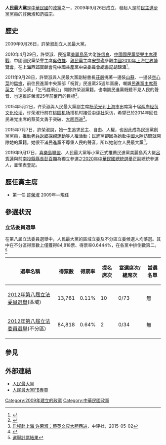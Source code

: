 {{Distinguish|全民最大黨}} 
{{Infobox political party
|name          = 人民最大黨
|lang1         = 英語
|name_lang1    = The People Union Party
|logo          = Green Great.png
|colorcode     = #006D33
|chairperson   = [[許榮淑|許榮淑]]
|leader1_title = 榮譽主席
|leader1_name  = [[范振宗|范振宗]]
|foundation    = {{start date|2009|9|26}}
|headquarters  = {{ROC}}臺北市中正區青島東路3之2號3樓
|slogan        = 人民最大，天下為公
|colors        = {{colorbox|#006D33}} 綠
}}
'''人民最大黨'''是[[中華民國|中華民國]]的[[中華民國政黨|政黨]]之一，2009年9月26日成立，發起人是前[[民主進步黨|民主進步黨]][[黨員|黨員]]的[[許榮淑|許榮淑]]和[[范振宗|范振宗]]。

==歷史==
2009年9月26日，許榮淑創立人民最大黨。

2010年4月29日，許榮淑、民進黨[[美麗島系|美麗島系]]大佬[[許信良|許信良]]、[[中國國民黨榮譽主席|中國國民黨榮譽主席]][[連戰|連戰]]、中國國民黨榮譽主席[[吳伯雄|吳伯雄]]、[[親民黨|親民黨]]主席[[宋楚瑜|宋楚瑜]]參觀[[中國2010年上海世界博覽會|中國2010年上海世界博覽會]]，在[[上海西郊賓館|上海西郊賓館]]會見[[中國共產黨中央委員會總書記|中國共產黨中央委員會總書記]][[胡錦濤|胡錦濤]]<ref>{{cite news |title=許信良許榮淑出席世博獲胡錦濤會見 |url=http://hk.crntt.com/doc/1013/0/6/1/101306162.html |language=zh-hk |author=趙家麟 |publisher=中評社 |date=2010-04-30 |accessdate=2019-02-26 |archive-date=2020-04-01 |archive-url=https://web.archive.org/web/20200401111244/http://hk.crntt.com/doc/1013/0/6/1/101306162.html |dead-url=no }}</ref>。

2011年9月28日，許榮淑與人民最大黨副秘書長[[莊嚴_(政治人物)|莊嚴]]挑著一邊裝[[山蘇|山蘇]]、一邊裝[[空心菜|空心菜]]的[[扁擔|扁擔]]，前往民進黨中央黨部「祝賀」民進黨25週年黨慶，嘲諷[[民進黨主席|民進黨主席]][[蔡英文|蔡英文]]「空心蔡」「乞丐趕廟公」開除許榮淑黨籍，也嘲諷民進黨既聽不見人民的聲音、也遠離許榮淑25年前奮鬥的目標<ref>{{Cite web |url=http://www.nownews.com/n/2011/09/28/479295 |title=民進黨今天25歲生日 許榮淑送山蘇、空心菜祝壽 |accessdate=2017-08-11 |archive-date=2015-11-17 |archive-url=https://web.archive.org/web/20151117022341/http://www.nownews.com/n/2011/09/28/479295 |dead-url=no }}</ref>。

2015年5月2日，许荣淑與人民最大黨副主席[[杨荣光|杨荣光]]到[[上海市|上海市]]出席第十届[[两岸经贸文化论坛|两岸经贸文化论坛]]，许荣淑行前在[[桃园机场|桃园机场]]搭机时接受[[中评社|中评社]]采访，希望已於2014年回任民进党主席的蔡英文勇于突破、[[大胆西进|大胆西进]]<ref>[http://www.crntt.com/doc/1037/3/5/2/103735203.html 启程赴上海 许荣淑：蔡英文应大胆西进]，中评社，2015-05-02</ref>。

2015年7月7日，許榮淑說，她一生追求民主、自由、人權，也因此成為民進黨創黨黨員，推動[[外省人返鄉探親促進會|老兵返鄉探親運動]]等人權活動；民進黨卻因為她赴[[中國大陸|中國大陸]]訪問就開除她的黨籍，她很不滿民進黨不尊重人民的聲音，所以她創立人民最大黨<ref>{{Cite web |url=http://newtalk.tw/news/view/2015-07-07/61985 |title=台灣阿嬤許榮淑參選總統 盼結束民主內戰 |accessdate=2017-08-11 |archive-date=2020-04-01 |archive-url=https://web.archive.org/web/20200401111331/https://newtalk.tw/news/view/2015-07-07/61985 |dead-url=no }}</ref>。

2019年9月17日，[[喜樂島聯盟|喜樂島聯盟]]、人民最大黨等小黨正式推薦民進黨美麗島系大佬[[呂秀蓮|呂秀蓮]]與前[[南投縣縣長|南投縣縣長]][[彭百顯|彭百顯]]為獨立參選之[[2020年中華民國總統選舉|2020年中華民國總統選舉]]正副總統參選人，並領表登記。

== 歷任黨主席 ==
*第一任 [[許榮淑|許榮淑]] 2009年—現任

== 參選狀況 ==
=== 立法委員選舉 ===
在第八屆立法委員選舉中，人民最大黨的區域立委及不分區立委候選人均落選。其中在不分區得票數上僅獲得84,818票、得票率0.6444%，在各黨中排倒數第二。<ref>[http://vote2012.nat.gov.tw/zh_TW/T4/s000000000000000.html 選舉計票結果]{{dead link|date=2017年11月 |bot=InternetArchiveBot |fix-attempted=yes }}</ref>
{| class="wikitable"
! 選舉名稱
! 得票數
! 得票率
! 提名席次
! 當選席次/總席次
! 當選名單
|-----
| [[2012年中華民國立法委員選舉|2012年第八屆立法委員選舉]](區域)
| 13,761
| 0.11%
| 10
| 0/73
| 無
|-
| [[2012年中華民國立法委員選舉|2012年第八屆立法委員選舉]](不分區)
| 84,818	
| 0.64%
| 2
| 0/34
| 無
|}

== 參見 ==
{{reflist}}
==外部連結==
*[https://web.archive.org/web/20160304130555/http://www.pmp.org.tw/ 人民最大黨]
*[https://www.facebook.com/ama7283  人民最大黨FB專頁] {{Wayback|url=https://www.facebook.com/ama7283 |date=20190222091415 }}


{{台灣政黨}}
[[Category:2009年建立的政黨|Category:2009年建立的政黨]]
[[Category:中華民國政黨|Category:中華民國政黨]]